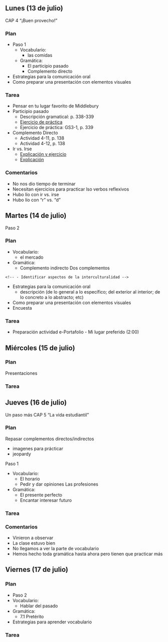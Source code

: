 ## Lunes (13 de julio)

CAP 4 “¡Buen provecho!”

### Plan

- Paso 1
	- Vocabulario:
		- las comidas
	- Gramática:
		- El participio pasado 
		- Complemento directo

- Estrategias para la comunicación oral
- Como preparar una presentación con elementos visuales

### Tarea

- Pensar en tu lugar favorito de Middlebury
- Participio pasado
	- Descripción gramatical: p. 338-339
	- [Ejercicio de práctica](http://conjuguemos.com/activity.php?id=23&source=public&language=spanish&type=fillin)
	- Ejercicio de práctica: GS3-1, p. 339
- Complemento Directo
	- Actividad 4-11, p. 138
	- Actividad 4-12, p. 138
- Ir vs. Irse
	- [Explicación y ejercicio](http://www.spanishdict.com/topics/show/108)
	- [Explicación](http://www.spanishdict.com/answers/116091/ir-vs-irse#.VaPE-Xj17IM)

### Comentarios

- No nos dio tiempo de terminar
- Necesitan ejercicios para practicar lso verbos reflexivos
- Hubo lío con ir vs. irse
- Hubo lío con "r" vs. "d"





















## Martes (14 de julio)

Paso 2

### Plan

- Vocabulario:
	- el mercado
- Gramática:
	- Complemento indirecto Dos complementos

<!-- - La interculturalidad: -->
	<!-- - Identificar aspectos de la interculturalidad -->

- Estrategias para la comunicación oral
	- descripción (de lo general a lo específico; del exterior al interior; de lo concreto a lo abstracto; etc)
- Como preparar una presentación con elementos visuales
- Encuesta

### Tarea

- Preparación actividad e-Portafolio - Mi lugar preferido (2:00)













## Miércoles (15 de julio)

### Plan

Presentaciones

### Tarea













## Jueves (16 de julio)

Un paso más
CAP 5 “La vida estudiantil”

### Plan

Repasar complementos directos/indirectos

- imagenes para prácticar
- jeopardy


Paso 1

- Vocabulario:
	- El horario
	- Pedir y dar opiniones Las profesiones
- Gramática:
	- El presente perfecto
	- Encantar interesar futuro

### Tarea

### Comentarios

- Vinieron a observar
- La clase estuvo bien
- No llegamos a ver la parte de vocabulario
- Hemos hecho toda gramática hasta ahora pero tienen que 
practicar más












## Viernes (17 de julio)

### Plan

- Paso 2
- Vocabulario:
	- Hablar del pasado
- Gramática:
	- 7.1 Pretérito
- Estrategias para aprender vocabulario

### Tarea




